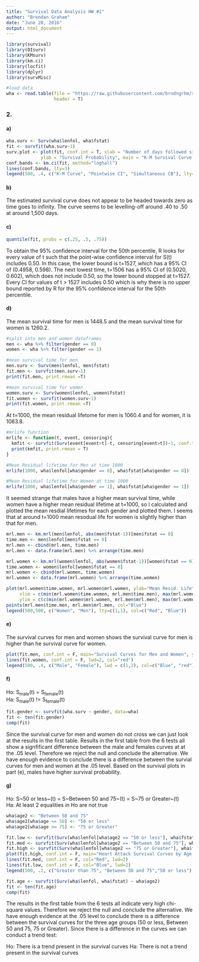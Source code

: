 ```yaml
---
title: "Survival Data Analysis HW #1"
author: "Brendan Graham"
date: "June 20, 2016"
output: html_document
---
```


```r
library(survival)
library(OIsurv)
library(KMsurv)
library(km.ci)
library(locfit)
library(dplyr)
library(survMisc)

#load data 
wha <- read.table(file = "https://raw.githubusercontent.com/brndngrhm/survival_analysis/master/data/whas500.txt", 
                  header = T)
```

### 2.
#### a)
 
```r
wha.surv <- Surv(wha$lenfol, wha$fstat)
fit <- survfit(wha.surv~1)
surv.plot <- plot(fit, conf.int = T, xlab = "Number of days followed since MI",
             ylab = "Survival Probability", main = "K-M Survival Curve of Heart Attack Survivors")
conf.bands <- km.ci(fit, method="loghall")
lines(conf.bands, lty=3)
legend(500, .4, c("K-M Curve", "Pointwise CI", "Simultaneous CB"), lty=c(1,2,3))
```

#### b) 
The estimated survival curve does not appear to be headed towards zero as time goes to infinity. The curve seems to be levelling-off around .40 to .50 at around 1,500 days.


#### c)

```r
quantile(fit, probs = c(.25, .5, .75))
```

To obtain the 95% confidence interval for the 50th percentile, R looks for every value of t such that the point-wise confidence interval for S(t) includes 0.50. In this case, the lower bound is t=1527, which has a 95% CI of (0.4958, 0.598). The next lowest time, t=1506 has a 95% CI of (0.5020, 0.602), which does not include 0.50, so the lower bound stopped at t=1527. Every CI for values of t > 1527 includes 0.50 which is why there is no upper bound reported by R for the 95% confidence interval for the 50th percentile.

#### d)
The mean survival time for men is 1448.5 and the mean survival time for women is 1260.2.  

```r
#split into men and women dataframes
men <- wha %>% filter(gender == 0)
women <- wha %>% filter(gender == 1)

#mean survival time for men
men.surv <- Surv(men$lenfol, men$fstat)
fit.men <- survfit(men.surv~1)
print(fit.men, print.rmean =T)

#mean survival time for women
women.surv <- Surv(women$lenfol, women$fstat)
fit.women <- survfit(women.surv~1)
print(fit.women, print.rmean =T)
```

At t=1000, the mean residual lifetome for men is  1060.4 and for women, it is 1063.8.
```r
#mrlife function
mrlife <- function(t, event, censoring){
  kmfit <- survfit(Surv(event[event>t]-t, censoring[event>t])~1, conf.type="log-log")
  print(kmfit, print.rmean = T)
}

#Mean Residual lifetime for Men at time 1000
mrlife(1000, wha$lenfol[wha$gender == 0], wha$fstat[wha$gender == 0])

#Mean Residual lifetime for Women at time 1000 
mrlife(1000, wha$lenfol[wha$gender == 1], wha$fstat[wha$gender == 1])
```

It seemed strange that males have a higher mean survival time, while women have a higher mean residual lifetime at t=1000, so I calculated and plotted the mean resdial lifetimes for each gender and plotted them. I seems that at around t=1000 mean resodual life for women is slightly higher than that for men.

```r
mrl.men <- km.mrl(men$lenfol, abs(men$fstat-1))[men$fstat == 0]
time.men <- men$lenfol[men$fstat == 0]
mrl.men <- cbind(mrl.men, time.men)
mrl.men <- data.frame(mrl.men) %>% arrange(time.men)

mrl.women <- km.mrl(women$lenfol, abs(women$fstat-1))[women$fstat == 0]
time.women <- women$lenfol[women$fstat == 0]
mrl.women <- cbind(mrl.women, time.women)
mrl.women <- data.frame(mrl.women) %>% arrange(time.women)

plot(mrl.women$time.women, mrl.women$mrl.women, ylab="Mean Resid. Life", xlab="Time", main="Mean Residual Life by Gender", col="Red",
     xlim = c(min(mrl.women$time.women, mrl.men$time.men), max(mrl.women$time.women, mrl.men$time.men)), 
     ylim = c(c(min(mrl.women$mrl.women, mrl.men$mrl.men), max(mrl.women$mrl.women, mrl.men$mrl.men))))
points(mrl.men$time.men, mrl.men$mrl.men, col="Blue")
legend(500,500, c("Women", "Men"), lty=c(1,1), col=c("Red", "Blue"))

```


#### e)
The survival curves for men and women shows the survival curve for men is higher than he survival curve for women.
```r
plot(fit.men, conf.int = F, main="Survival Curves for Men and Women", ylab="Survival probability", xlab="Number of days followed since MI", col="Blue", lwd=2)
lines(fit.women, conf.int = F, lwd=2, col="red")
legend(500, .4, c("Male", "Female"), lwd = c(1,2), col=c("Blue", "red"))
```

#### f)
Ho: S~male~(t) = S~female~(t)  
Ha: S~male~(t) != S~female~(t)
```r
fit.gender <- survfit(wha.surv ~ gender, data=wha)
fit <- ten(fit.gender)
comp(fit)
```
Since the survival curve for men and women do not cross we can just look at the results in the first table. Results in the first table from the 6 tests all show a signfificant difference between the male and females curves at at the .05 level. Therefore we reject the null and conclude the alternative. We have enough evidence to conclude there is a difference between the survial curves for men and women at the .05 level. Based on the survival plots in part (e), males have higher survival probability.

#### g)
Ho: S~50 or less~(t) = S~Between 50 and 75~(t) = S~75 or Greater~(t)  
Ha: At least 2 equalities in Ho are not true

```r
wha$age2 <- "Between 50 and 75"
wha$age2[wha$age <= 50] <- "50 or less"
wha$age2[wha$age >= 75] <- "75 or Greater"

fit.low <- survfit(Surv(wha$lenfol[wha$age2 == "50 or less"], wha$fstat[wha$age2 == "50 or less"])~1, conf.type = "log-log")
fit.med <- survfit(Surv(wha$lenfol[wha$age2 == "Between 50 and 75"], wha$fstat[wha$age2 == "Between 50 and 75"])~1, conf.type = "log-log")
fit.high <- survfit(Surv(wha$lenfol[wha$age2 == "75 or Greater"], wha$fstat[wha$age2 == "75 or Greater"])~1, conf.type = "log-log")
plot(fit.high, conf.int = F, main="Heart Attack Survival Curves by Age Category", xlab="Number of days followed since MI", ylab="Survival Probability", lwd=2, col="purple")
lines(fit.med, conf.int = F, col="Red", lwd=2)
lines(fit.low, conf.int = F, col="Blue", lwd=2)
legend(500, .2, c("Greater than 75", "Between 50 and 75","50 or less"), lwd=c(2,2,2), col=c("Purple", "Red", "Blue"))

fit.age <- survfit(Surv(wha$lenfol, wha$fstat) ~ wha$age2)
fit <- ten(fit.age)
comp(fit)
```
The results in the first table from the 6 tests all indicate very high chi-square values. Therefore we reject the null and conclude the alternative. We have enough evidence at the .05 level to conclude there is a difference between the survival curves for the three age groups (50 or less, Between 50 and 75, 75 or Greater). Since there is a difference in the curves we can conduct a trend test:

Ho: There is a trend present in the survival curves
Ha: There is not a trend present in the survival curves

```r

```

